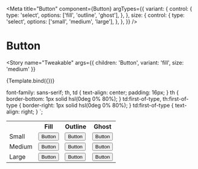 <!-- Button.stories.mdx-->


<Meta
  title="Button"
  component={Button}
  argTypes={{
    variant: {
      control: {
        type: 'select',
        options: ['fill', 'outline', 'ghost'],
      },
    },
    size: {
      control: {
        type: 'select',
        options: ['small', 'medium', 'large'],
      },
    },
  }}
/>


# Button

<Story
  name="Tweakable"
  args={{ children: 'Button', variant: 'fill', size: 'medium' }}
>
  {Template.bind({})}
</Story>

  font-family: sans-serif;
  th,
  td {
    text-align: center;
    padding: 16px;
  }
  th {
    border-bottom: 1px solid hsl(0deg 0% 80%);
  }
  td:first-of-type,
  th:first-of-type {
    border-right: 1px solid hsl(0deg 0% 80%);
  }
  td:first-of-type {
    text-align: right;
  }
`;

<Story name="Grid">
  <Table cellSpacing={0} cellPadding={0}>
    <tr>
      <th></th>
      <th>Fill</th>
      <th>Outline</th>
      <th>Ghost</th>
    </tr>
    <tr>
      <td>Small</td>
      <td>
        <Button size="small" variant="fill">
          Button
        </Button>
      </td>
      <td>
        <Button size="small" variant="outline">
          Button
        </Button>
      </td>
      <td>
        <Button size="small" variant="ghost">
          Button
        </Button>
      </td>
    </tr>
    <tr>
      <td>Medium</td>
      <td>
        <Button size="medium" variant="fill">
          Button
        </Button>
      </td>
      <td>
        <Button size="medium" variant="outline">
          Button
        </Button>
      </td>
      <td>
        <Button size="medium" variant="ghost">
          Button
        </Button>
      </td>
    </tr>
    <tr>
      <td>Large</td>
      <td>
        <Button size="large" variant="fill">
          Button
        </Button>
      </td>
      <td>
        <Button size="large" variant="outline">
          Button
        </Button>
      </td>
      <td>
        <Button size="large" variant="ghost">
          Button
        </Button>
      </td>
    </tr>
  </Table>
</Story>

